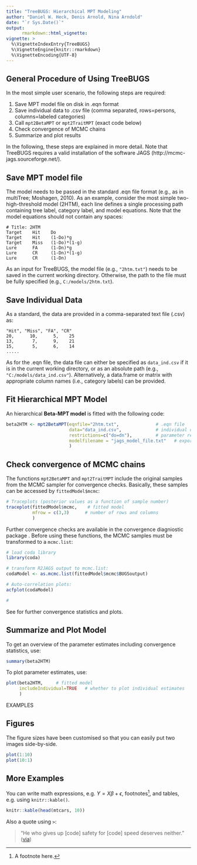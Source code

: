 ```yaml
---
title: "TreeBUGS: Hierarchical MPT Modeling"
author: "Daniel W. Heck, Denis Arnold, Nina Arndold"
date: "`r Sys.Date()`"
output:
      rmarkdown::html_vignette:
vignette: >
  %\VignetteIndexEntry{TreeBUGS}
  %\VignetteEngine{knitr::rmarkdown}
  %\VignetteEncoding{UTF-8}
---
```



## General Procedure of Using TreeBUGS

In the most simple user scenario, the following steps are required:

1. Save MPT model file on disk in .eqn format
2. Save individual data to .csv file (comma separated, rows=persons, columns=labeled categories)
3. Call `mpt2BetaMPT` or `mpt2TraitMPT` (exact code below)
4. Check convergence of MCMC chains
5. Summarize and plot results

In the following, these steps are explained in more detail. Note that TreeBUGS requires a valid installation of the software JAGS (http://mcmc-jags.sourceforge.net/).



## Save MPT model file

The model needs to be passed in the standard .eqn file format (e.g., as in multiTree; Moshagen, 2010). As an example, consider the most simple two-high-threshold model (2HTM), each line defines a single processing path containing tree label, category label, and model equations. Note that the model equations should not contain any spaces:

```
# Title: 2HTM
Target    Hit    Do
Target    Hit    (1-Do)*g
Target    Miss   (1-Do)*(1-g)
Lure      FA     (1-Dn)*g
Lure      CR     (1-Dn)*(1-g)
Lure      CR     (1-Dn)
``` 

As an input for TreeBUGS, the model file (e.g., `"2htm.txt"`) needs to be saved in the current working directory. Otherwise, the path to the file must be fully specified (e.g., `C:/models/2htm.txt`).



## Save Individual Data

As a standard, the data are provided in a comma-separated text file (.csv) as:

```
"Hit", "Miss", "FA", "CR"
20,      10,      5,    25
13,       7,      9,    21 
15,       5,      6,    14
.....

```

As for the .eqn file, the data file can either be specified as `data_ind.csv` if it is in the current working directory, or as an absolute path (e.g., `"C:/models/data_ind.csv"`). Alternatively, a data.frame or matrix with appropriate column names (i.e., category labels) can be provided.



## Fit Hierarchical MPT Model

An hierarchical **Beta-MPT model** is fitted with the following code:

```r
beta2HTM <- mpt2BetaMPT(eqnfile="2htm.txt",              # .eqn file
                        data="data_ind.csv",             # individual data
                        restrictions=c("do=dn"),         # parameter restrictions (or path to file)
                        modelfilename = "jags_model_file.txt"   # export JAGS model file
                        )

```

## Check convergence of MCMC chains

The functions `mpt2BetaMPT` and `mpt2TraitMPT` include the original samples from the MCMC sampler for convergence checks. Basically, these samples can be accessed by `fittedModel$mcmc`:

```r
# Traceplots (posterior values as a function of sample number)
traceplot(fittedModel$mcmc,    # fitted model
          mfrow = c(3,3)      # number of rows and columns
          )
```

Further convergence checks are available in the convergence diagniostic package \link{coda}. Before using these functions, the MCMC samples must be transformed to a `mcmc.list`:

```r
# load coda library
library(coda)

# transform R2JAGS output to mcmc.list:
codaModel <- as.mcmc.list(fittedModel$mcmc$BUGSoutput)

# Auto-correlation plots:
acfplot(codaModel)

# 
```

See \link{R2JAGS} for further convergence statistics and plots.

## Summarize and Plot Model

To get an overview of the parameter estimates including convergence statistics, use:

```r
summary(beta2HTM)
```

To plot parameter estimates, use:

```r
plot(beta2HTM,     # fitted model
     includeIndividual=TRUE   # whether to plot individual estimates
     )
```





#################### EXAMPLES
## Figures

The figure sizes have been customised so that you can easily put two images side-by-side. 

```r
plot(1:10)
plot(10:1)
```


## More Examples

You can write math expressions, e.g. $Y = X\beta + \epsilon$, footnotes^[A footnote here.], and tables, e.g. using `knitr::kable()`.

```r
knitr::kable(head(mtcars, 10))
```

Also a quote using `>`:

> "He who gives up [code] safety for [code] speed deserves neither."
([via](https://twitter.com/hadleywickham/status/504368538874703872))
